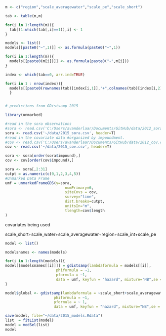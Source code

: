 ```r
m <- c("region","scale_averagewater","scale_pe","scale_short")

tab <- table(m,m)

for(i in 1:length(m)){
  tab[(1:which(tab[,i]==1)),i] <- 1
}

models <- list()
models[[paste0("~",1)]] <- as.formula(paste0("~",1))

for(i in 1:length(m)){
  models[[paste0(m[i])]] <- as.formula(paste0("~",m[i]))
}

index <- which(tab==0, arr.ind=TRUE)

for(i in 1 : nrow(index)){
  models[[paste0(rownames(tab)[index[i,1]],"+",colnames(tab)[index[i,2]])]] <- as.formula(paste0("~",rownames(tab)[index[i,1]],"+",colnames(tab)[index[i,2]]))
  }


# predictions from GDistsamp 2015

library(unmarked)

#read in the sora observations
#sora <- read.csv('C:/Users/avanderlaar/Documents/GitHub/data/2012_sora.csv', header=T)
sora <- read.csv('~/data/2015_sora.csv', header=T)
#read in the covariate data #organized by impoundment.
#cov <- read.csv('C:/Users/avanderlaar/Documents/GitHub/data/2012_cov.csv', header=T)
cov <- read.csv('~/data/2015_cov.csv', header=T)

sora <- sora[order(sora$impound),]
cov <- cov[order(cov$impound),]

sora <- sora[,2:31]
cutpt = as.numeric(c(0,1,2,3,4,5)) 
#Unmarked Data Frame
umf = unmarkedFrameGDS(y=sora, 
                           numPrimary=6,
                           siteCovs = cov,
                           survey="line", 
                           dist.breaks=cutpt,  
                           unitsIn="m", 
                           tlength=cov$length
)
```

covariates being used

scale_short+scale_water+scale_averagewater+region+scale_int+scale_pe

```r

model <- list()

modelsnames <- names(models)

for(i in 1:length(models)){
model[[modelsnames[[i]]]] = gdistsamp(lambdaformula = models[[i]], 
                       phiformula = ~1, 
                       pformula = ~1,
                       data = umf, keyfun = "hazard", mixture="NB",se = T, output="abund")
}

```

```r
model$global <- gdistsamp(lambdaformula = ~scale_short+scale_averagewater+region+scale_pe, 
                      phiformula = ~1, 
                      pformula = ~ 1,
                      data = umf, keyfun = "hazard", mixture="NB",se = T, output="abund")
```
```r
save(model, file="~/data/2015_models.Rdata")
list  = fitList(model)
model = modSel(list)
model
```